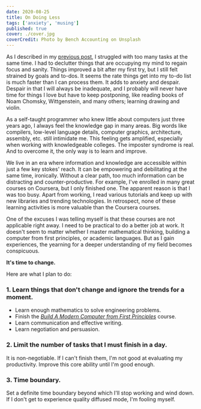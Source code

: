 ```yaml
---
date: 2020-08-25
title: On Doing Less
tags: ['anxiety', 'musing']
published: true
cover: ./cover.jpg
coverCredit: Photo by Bench Accounting on Unsplash
---
```


As I described in my [previous post](../why-i-quit-social-media-and-news-apps), I struggled with too many tasks at the same time. I had to declutter things that are occupying my mind to regain focus and sanity. Things improved a bit after my first try, but I still felt strained by goals and to-dos. It seems the rate things get into my to-do list is much faster than I can process them. It adds to anxiety and despair. Despair in that I will always be inadequate, and I probably will never have time for things I love but have to keep postponing, like reading books of Noam Chomsky, Wittgenstein, and many others; learning drawing and violin.

As a self-taught programmer who knew little about computers just three years ago, I always feel the knowledge gap in many areas. Big words like compilers, low-level language details, computer graphics, architecture, assembly, etc. still intimidate me. This feeling gets amplified, especially when working with knowledgeable colleges. The imposter syndrome is real. And to overcome it, the only way is to learn and improve.

We live in an era where information and knowledge are accessible within just a few key stokes' reach. It can be empowering and debilitating at the same time, ironically. Without a clear path, too much information can be distracting and counter-productive. For example, I've enrolled in many great courses on Coursera, but I only finished one. The apparent reason is that I was too busy. Apart from working, I read various tutorials and keep up with new libraries and trending technologies. In retrospect, none of these learning activities is more valuable than the Coursera courses.

One of the excuses I was telling myself is that these courses are not applicable right away. I need to be practical to do a better job at work. It doesn't seem to matter whether I master mathematical thinking, building a computer from first principles, or academic languages. But as I gain experiences, the yearning for a deeper understanding of my field becomes conspicuous.

**It's time to change.**

Here are what I plan to do:

### 1. Learn things that don't change and ignore the trends for a moment.

- Learn enough mathematics to solve engineering problems.
- Finish the [_Build A Modern Computer from First Principles_](https://www.coursera.org/learn/build-a-computer) course.
- Learn communication and effective writing.
- Learn negotiation and persuasion.

### 2. Limit the number of tasks that I must finish in a day.

It is non-negotiable. If I can't finish them, I'm not good at evaluating my productivity. Improve this core ability until I'm good enough.

### 3. Time boundary.

Set a definite time boundary beyond which I'll stop working and wind down. If I don't get to experience quality diffused mode, I'm fooling myself.
